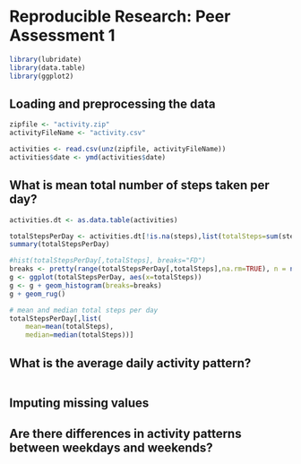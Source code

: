 # Reproducible Research: Peer Assessment 1

```r
library(lubridate)
library(data.table)
library(ggplot2)

```


## Loading and preprocessing the data
```r
zipfile <- "activity.zip"
activityFileName <- "activity.csv"

activities <- read.csv(unz(zipfile, activityFileName))
activities$date <- ymd(activities$date)

```

## What is mean total number of steps taken per day?
```r
activities.dt <- as.data.table(activities)

totalStepsPerDay <- activities.dt[!is.na(steps),list(totalSteps=sum(steps)), by=date]
summary(totalStepsPerDay)

#hist(totalStepsPerDay[,totalSteps], breaks="FD")
breaks <- pretty(range(totalStepsPerDay[,totalSteps],na.rm=TRUE), n = nclass.FD(totalStepsPerDay[,totalSteps]), min.n = 1)
g <- ggplot(totalStepsPerDay, aes(x=totalSteps))
g <- g + geom_histogram(breaks=breaks)
g + geom_rug() 

# mean and median total steps per day
totalStepsPerDay[,list(
    mean=mean(totalSteps), 
    median=median(totalSteps))]
```

## What is the average daily activity pattern?

```r

```


## Imputing missing values



## Are there differences in activity patterns between weekdays and weekends?
